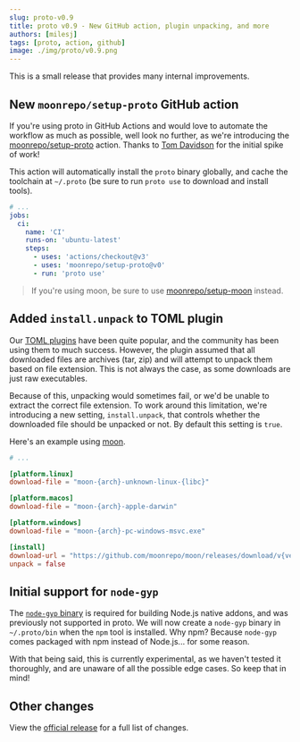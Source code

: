 ```yaml
---
slug: proto-v0.9
title: proto v0.9 - New GitHub action, plugin unpacking, and more
authors: [milesj]
tags: [proto, action, github]
image: ./img/proto/v0.9.png
---
```


This is a small release that provides many internal improvements.

<!--truncate-->

## New `moonrepo/setup-proto` GitHub action

If you're using proto in GitHub Actions and would love to automate the workflow as much as possible,
well look no further, as we're introducing the
[moonrepo/setup-proto](https://github.com/moonrepo/setup-proto) action. Thanks to
[Tom Davidson](https://github.com/tomdavidson) for the initial spike of work!

This action will automatically install the `proto` binary globally, and cache the toolchain at
`~/.proto` (be sure to run `proto use` to download and install tools).

```yaml
# ...
jobs:
  ci:
    name: 'CI'
    runs-on: 'ubuntu-latest'
    steps:
      - uses: 'actions/checkout@v3'
      - uses: 'moonrepo/setup-proto@v0'
      - run: 'proto use'
```

> If you're using moon, be sure to use
> [moonrepo/setup-moon](https://github.com/moonrepo/setup-moon-action) instead.

## Added `install.unpack` to TOML plugin

Our [TOML plugins](./proto-v0.7#toml-plugins) have been quite popular, and the community has been
using them to much success. However, the plugin assumed that all downloaded files are archives (tar,
zip) and will attempt to unpack them based on file extension. This is not always the case, as some
downloads are just raw executables.

Because of this, unpacking would sometimes fail, or we'd be unable to extract the correct file
extension. To work around this limitation, we're introducing a new setting, `install.unpack`, that
controls whether the downloaded file should be unpacked or not. By default this setting is `true`.

Here's an example using [moon](/moon).

```toml
# ...

[platform.linux]
download-file = "moon-{arch}-unknown-linux-{libc}"

[platform.macos]
download-file = "moon-{arch}-apple-darwin"

[platform.windows]
download-file = "moon-{arch}-pc-windows-msvc.exe"

[install]
download-url = "https://github.com/moonrepo/moon/releases/download/v{version}/{download_file}"
unpack = false
```

## Initial support for `node-gyp`

The [`node-gyp` binary](https://github.com/nodejs/node-gyp) is required for building Node.js native
addons, and was previously not supported in proto. We will now create a `node-gyp` binary in
`~/.proto/bin` when the `npm` tool is installed. Why npm? Because `node-gyp` comes packaged with npm
instead of Node.js... for some reason.

With that being said, this is currently experimental, as we haven't tested it thoroughly, and are
unaware of all the possible edge cases. So keep that in mind!

## Other changes

View the [official release](https://github.com/moonrepo/proto/releases/tag/v0.9.0) for a full list
of changes.

